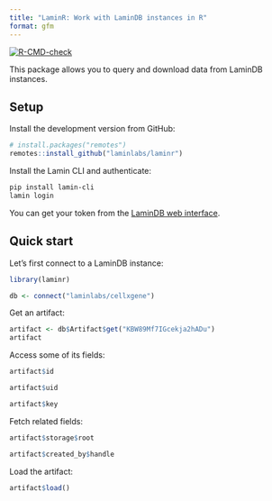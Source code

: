 ```yaml
---
title: "LaminR: Work with LaminDB instances in R"
format: gfm
---
```


<!-- 
DO NOT edit the README.md directly.

Instead, edit the README.qmd file and render it using `quarto render README.qmd`. 
-->

<!-- badges: start -->
[![R-CMD-check](https://github.com/laminlabs/laminr/actions/workflows/R-CMD-check.yaml/badge.svg)](https://github.com/laminlabs/laminr/actions/workflows/R-CMD-check.yaml)
<!-- badges: end -->

This package allows you to query and download data from LaminDB instances.

## Setup

Install the development version from GitHub:

```R
# install.packages("remotes")
remotes::install_github("laminlabs/laminr")
```

Install the Lamin CLI and authenticate:

```bash
pip install lamin-cli
lamin login
```

:::{.callout-tip}
You can get your token from the [LaminDB web interface](https://lamin.ai/settings).
:::

## Quick start

Let's first connect to a LaminDB instance:

```r
library(laminr)

db <- connect("laminlabs/cellxgene")
```

Get an artifact:

```r
artifact <- db$Artifact$get("KBW89Mf7IGcekja2hADu")
artifact
```

Access some of its fields:

```r
artifact$id

artifact$uid

artifact$key
```

Fetch related fields:

```r
artifact$storage$root

artifact$created_by$handle
```

Load the artifact:

```r
artifact$load()
```
